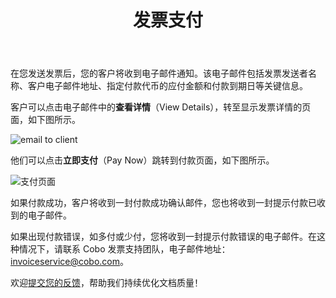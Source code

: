 ﻿---
title: "发票支付"
sidebarTitle: "发票支付"
lang: "zh-hans"
description: "了解客户如何通过电子邮件支付发票，查看付款状态和处理付款错误的步骤。"
---
在您发送发票后，您的客户将收到电子邮件通知。该电子邮件包括发票发送者名称、客户电子邮件地址、指定付款代币的应付金额和付款到期日等关键信息。

客户可以点击电子邮件中的**查看详情**（View Details），转至显示发票详情的页面，如下图所示。

<img src="/en/images/portal-apps/invoicing/pay_an_invoice.png" className="screenshot_full_screen" alt="email to client"/>

他们可以点击**立即支付**（Pay Now）跳转到付款页面，如下图所示。

<img src="/cn/images/portal-apps/invoicing/pay_now.png" className="screenshot_full_screen" alt="支付页面"/>

如果付款成功，客户将收到一封付款成功确认邮件，您也将收到一封提示付款已收到的电子邮件。

如果出现付款错误，如多付或少付，您将收到一封提示付款错误的电子邮件。在这种情况下，请联系 Cobo 发票支持团队，电子邮件地址：[invoiceservice@cobo.com](mailto:invoiceservice@cobo.com)。

<Tip>欢迎[提交您的反馈](https://forms.zohopublic.com/cobo/form/DocumentFeedbackForm/formperma/QvLOhxJv1_JMsJ-1dleZ8Itb_7rzN-LtgvsDdxosoVI?referrername=manuals)，帮助我们持续优化文档质量！</Tip>